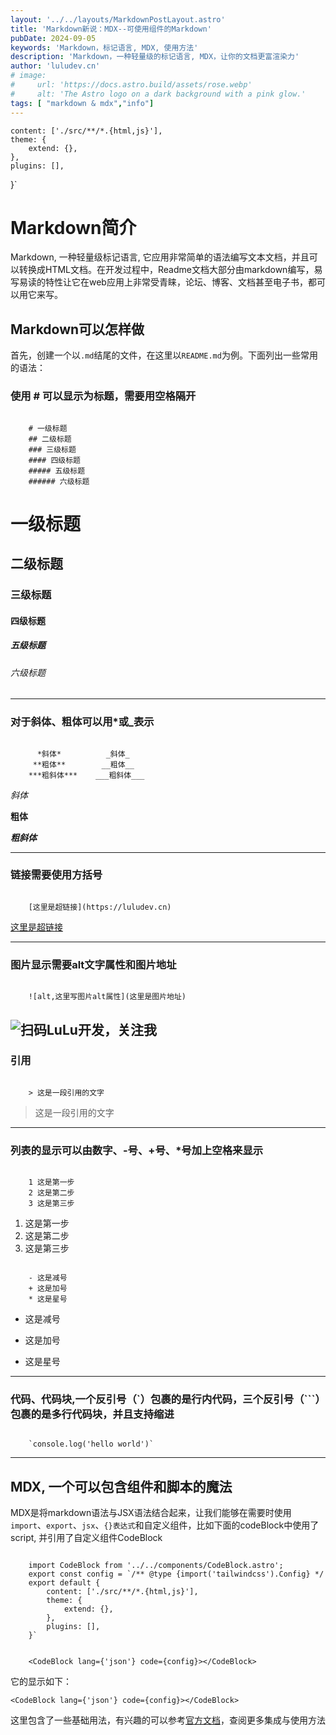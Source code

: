 ```yaml
---
layout: '../../layouts/MarkdownPostLayout.astro'
title: 'Markdown新说：MDX--可使用组件的Markdown'
pubDate: 2024-09-05
keywords: 'Markdown，标记语言, MDX, 使用方法'
description: 'Markdown，一种轻量级的标记语言, MDX，让你的文档更富渲染力'
author: 'luludev.cn'
# image:
#     url: 'https://docs.astro.build/assets/rose.webp'
#     alt: 'The Astro logo on a dark background with a pink glow.'
tags: [ "markdown & mdx","info"]
---
```


    content: ['./src/**/*.{html,js}'],
    theme: {
        extend: {},
    },
    plugins: [],
}`

# Markdown简介

Markdown, 一种轻量级标记语言, 它应用非常简单的语法编写文本文档，并且可以转换成HTML文档。在开发过程中，Readme文档大部分由markdown编写，易写易读的特性让它在web应用上非常受青睐，论坛、博客、文档甚至电子书，都可以用它来写。


 ## Markdown可以怎样做

首先，创建一个以`.md`结尾的文件，在这里以`README.md`为例。下面列出一些常用的语法：

### 使用 # 可以显示为标题，需要用空格隔开
```

    # 一级标题
    ## 二级标题
    ### 三级标题
    #### 四级标题
    ##### 五级标题
    ###### 六级标题

```

# 一级标题
## 二级标题
### 三级标题
#### 四级标题
##### 五级标题
###### 六级标题

---------

### 对于斜体、粗体可以用*或_表示
```

      *斜体*          _斜体_
     **粗体**        __粗体__
    ***粗斜体***    ___粗斜体___

```
*斜体*

**粗体**

***粗斜体***


-----------

### 链接需要使用方括号
```

    [这里是超链接](https://luludev.cn)

```
[这里是超链接](https://luludev.cn)

------------

### 图片显示需要alt文字属性和图片地址
```

    ![alt,这里写图片alt属性](这里是图片地址)

```
![扫码LuLu开发，关注我](https://www.luludev.cn/gzh.png)
--------
### 引用

```

    > 这是一段引用的文字

```
> 这是一段引用的文字


--------
### 列表的显示可以由数字、-号、+号、*号加上空格来显示
```

    1 这是第一步
    2 这是第二步
    3 这是第三步

```

1. 这是第一步
2. 这是第二步   
3. 这是第三步


```

    - 这是减号
    + 这是加号
    * 这是星号

```

- 这是减号
+ 这是加号   
* 这是星号

--------

### 代码、代码块,一个反引号（`）包裹的是行内代码，三个反引号（```）包裹的是多行代码块，并且支持缩进
```

    `console.log('hello world')`

```

--------

 ## MDX, 一个可以包含组件和脚本的魔法
MDX是将markdown语法与JSX语法结合起来，让我们能够在需要时使用`import`、`export`、`jsx`、`{}表达式`和自定义组件，比如下面的codeBlock中使用了script, 并引用了自定义组件CodeBlock

```

    import CodeBlock from '../../components/CodeBlock.astro';
    export const config = `/** @type {import('tailwindcss').Config} */
    export default {
        content: ['./src/**/*.{html,js}'],
        theme: {
            extend: {},
        },
        plugins: [],
    }`


    <CodeBlock lang={'json'} code={config}></CodeBlock>

```
它的显示如下：

    <CodeBlock lang={'json'} code={config}></CodeBlock>

这里包含了一些基础用法，有兴趣的可以参考<a className='text-orange-300' href='https://github.com/mdx-js/mdx' target='_blank'>官方文档</a>，查阅更多集成与使用方法
 

